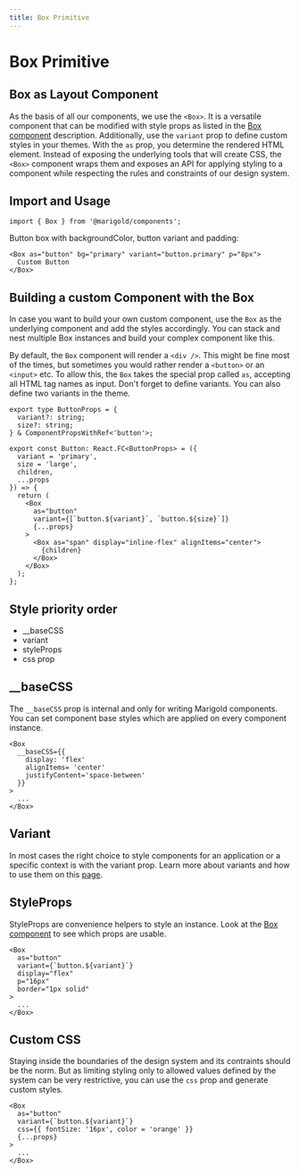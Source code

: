 ```yaml
---
title: Box Primitive
---
```


# Box Primitive

## Box as Layout Component

As the basis of all our components, we use the `<Box>`. It is a versatile component that
can be modified with style props as listed in the [Box component](../../components/box) description.
Additionally, use the `variant` prop to define custom styles in your themes. With the `as` prop, you
determine the rendered HTML element. Instead of exposing the underlying tools that will create CSS, the `<Box>` component
wraps them and exposes an API for applying styling to a component while respecting the rules and constraints of our design
system.

## Import and Usage

```tsx onlyCode
import { Box } from '@marigold/components';
```

Button box with backgroundColor, button variant and padding:

```tsx expandCode
<Box as="button" bg="primary" variant="button.primary" p="8px">
  Custom Button
</Box>
```

## Building a custom Component with the Box

In case you want to build your own custom component, use the `Box` as the underlying component and add
the styles accordingly. You can stack and nest multiple Box instances and build your complex component like this.

By default, the `Box` component will render a `<div />`. This might be fine most of the times, but sometimes you would
rather render a `<button>` or an `<input>` etc. To allow this, the `Box` takes the special prop called `as`, accepting
all HTML tag names as input. Don't forget to define variants. You can also define two variants in the theme.

```tsx onlyCode
export type ButtonProps = {
  variant?: string;
  size?: string;
} & ComponentPropsWithRef<'button'>;

export const Button: React.FC<ButtonProps> = ({
  variant = 'primary',
  size = 'large',
  children,
  ...props
}) => {
  return (
    <Box
      as="button"
      variant={[`button.${variant}`, `button.${size}`]}
      {...props}
    >
      <Box as="span" display="inline-flex" alignItems="center">
        {children}
      </Box>
    </Box>
  );
};
```

## Style priority order

- \_\_baseCSS
- variant
- styleProps
- css prop

## \_\_baseCSS

The `__baseCSS` prop is internal and only for writing Marigold components.
You can set component base styles which are applied on every component instance.

```tsx onlyCode
<Box
  __baseCSS={{
    display: 'flex'
    alignItems= 'center'
    justifyContent='space-between'
  }}
>
  ...
</Box>
```

## Variant

In most cases the right choice to style components for an application or a specific context is with the variant prop.
Learn more about variants and how to use them on this [page](./themes-variants).

## StyleProps

StyleProps are convenience helpers to style an instance.
Look at the [Box component](../../components/box) to see which props are usable.

```tsx onlyCode
<Box
  as="button"
  variant={`button.${variant}`}
  display="flex"
  p="16px"
  border="1px solid"
>
  ...
</Box>
```

## Custom CSS

Staying inside the boundaries of the design system and its contraints should be the norm. But as limiting styling only
to allowed values defined by the system can be very restrictive, you can use the `css` prop and generate custom
styles.

```tsx onlyCode
<Box
  as="button"
  variant={`button.${variant}`}
  css={{ fontSize: '16px', color = 'orange' }}
  {...props}
>
  ...
</Box>
```

